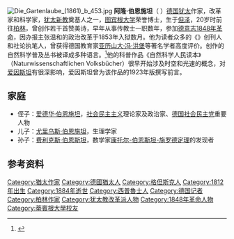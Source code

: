 [[File:Die_Gartenlaube_(1861)_b_453.jpg|thumb]]
'''阿隆·伯恩施坦'''（{{lang-de|Aaron David Bernstein}}  {{bd|1812年|4月6日|1884年|2月12日}}）[[德国|德国]][[犹太|犹太]]作家，改革家和科学家，[[犹太教改革派|犹太新教]]奠基人之一，[[图宾根大学|图宾根大学]]荣誉博士，生于[[但泽|但泽]]，20岁时前往[[柏林|柏林]]，曾创作若干首赞美诗，早年从事传教士一职数年，参加[[德意志1848年革命|德意志1848年革命]]，因办报主张温和的政治改革于1853年入狱数月。他为读者众多的《{{link-de|柏林人民报|Berliner Volks-Zeitung}}》创刊人和社论执笔人，曾获得德国教育家[[亚历山大·冯·洪堡|亚历山大·冯·洪堡]]等著名学者高度评价。创作的自然科学普及丛书被译成多种语言。<ref name="sj">{{cite book |author1=爱德华·伯恩施坦 |coauthors=史集 |title=一个社会主义者的发展过程 |date=1930年 |location=德国莱比锡 |url=https://www.marxists.org/chinese/reference-books/spd/Bernstein/20080608.xml#c10 |accessdate=2020-08-07 |archive-date=2018-07-15 |archive-url=https://web.archive.org/web/20180715204427/https://www.marxists.org/chinese/reference-books/spd/Bernstein/20080608.xml#c10 |dead-url=no }}</ref>他的科普作品《自然科学人民读本》（Naturwissenschaftlichen Volksbücher）很早开始涉及时空和光速的概念，对[[爱因斯坦|爱因斯坦]]有很深影响，爱因斯坦曾为该作品的1923年版撰写前言。

==家庭==
*侄子：[[爱德华·伯恩施坦|爱德华·伯恩施坦]]，[[社会民主主义|社会民主主义]]理论家及政治家、[[德国社会民主党|德国社会民主党]]重要人物
*儿子：[[尤里乌斯·伯恩施坦|尤里乌斯·伯恩施坦]]，生理学家
*孙子：[[费利克斯·伯恩斯坦|费利克斯·伯恩斯坦]]，数学家[[康托尔-伯恩斯坦-施罗德定理|康托尔-伯恩斯坦-施罗德定理]]的发现者

==参考资料==
{{reflist}}

{{DEFAULTSORT: Bernstein, Aaron}}
[[Category:猶太作家|Category:猶太作家]]
[[Category:德國猶太人|Category:德國猶太人]]
[[Category:格但斯克人|Category:格但斯克人]]
[[Category:1812年出生|Category:1812年出生]]
[[Category:1884年逝世|Category:1884年逝世]]
[[Category:西普魯士人|Category:西普魯士人]]
[[Category:德国记者|Category:德国记者]]
[[Category:柏林作家|Category:柏林作家]]
[[Category:犹太教改革派人物|Category:犹太教改革派人物]]
[[Category:1848年革命人物|Category:1848年革命人物]]
[[Category:蒂賓根大學校友|Category:蒂賓根大學校友]]